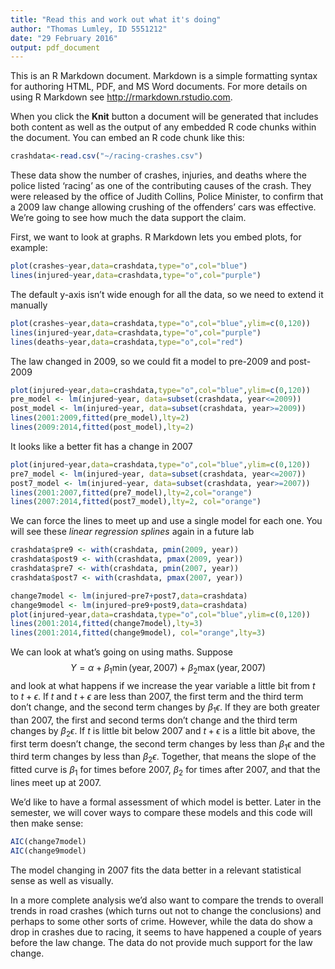 ```yaml
---
title: "Read this and work out what it's doing"
author: "Thomas Lumley, ID 5551212"
date: "29 February 2016"
output: pdf_document
---
```


This is an R Markdown document. Markdown is a simple formatting syntax for authoring HTML, PDF, and MS Word documents. For more details on using R Markdown see <http://rmarkdown.rstudio.com>.

When you click the **Knit** button a document will be generated that includes both content as well as the output of any embedded R code chunks within the document. You can embed an R code chunk like this:

```r
crashdata<-read.csv("~/racing-crashes.csv")
```
These data show the number of crashes, injuries, and deaths where the police listed 'racing' as one of the contributing causes of the crash. They were released by the office of Judith Collins, Police Minister, to confirm that a 2009 law change allowing crushing of the offenders' cars was effective. We're going to see how much the data support the claim.

First, we want to look at graphs. R Markdown lets you embed plots, for example:

```r
plot(crashes~year,data=crashdata,type="o",col="blue")
lines(injured~year,data=crashdata,type="o",col="purple")
```

The default y-axis isn't wide enough for all the data, so we need to extend it manually

```r
plot(crashes~year,data=crashdata,type="o",col="blue",ylim=c(0,120))
lines(injured~year,data=crashdata,type="o",col="purple")
lines(deaths~year,data=crashdata,type="o",col="red")
```

The law changed in 2009, so we could fit a model to pre-2009 and post-2009
```r
plot(injured~year,data=crashdata,type="o",col="blue",ylim=c(0,120))
pre_model <- lm(injured~year, data=subset(crashdata, year<=2009))
post_model <- lm(injured~year, data=subset(crashdata, year>=2009))
lines(2001:2009,fitted(pre_model),lty=2)
lines(2009:2014,fitted(post_model),lty=2)
```

It looks like a better fit has a change in 2007
```r
plot(injured~year,data=crashdata,type="o",col="blue",ylim=c(0,120))
pre7_model <- lm(injured~year, data=subset(crashdata, year<=2007))
post7_model <- lm(injured~year, data=subset(crashdata, year>=2007))
lines(2001:2007,fitted(pre7_model),lty=2,col="orange")
lines(2007:2014,fitted(post7_model),lty=2, col="orange")
```

We can force the lines to meet up and use a single model for each one. You will see these *linear regression splines* again in a future lab

```r
crashdata$pre9 <- with(crashdata, pmin(2009, year))
crashdata$post9 <- with(crashdata, pmax(2009, year))
crashdata$pre7 <- with(crashdata, pmin(2007, year))
crashdata$post7 <- with(crashdata, pmax(2007, year))

change7model <- lm(injured~pre7+post7,data=crashdata)
change9model <- lm(injured~pre9+post9,data=crashdata)
plot(injured~year,data=crashdata,type="o",col="blue",ylim=c(0,120))
lines(2001:2014,fitted(change7model),lty=3)
lines(2001:2014,fitted(change9model), col="orange",lty=3)
```

We can look at what's going on using maths. Suppose
$$Y=\alpha+\beta_1 \min(\mathrm{year},2007)+\beta_2\max(\mathrm{year},2007)$$
and look at what happens if we increase the $\mathrm{year}$ variable a little bit from $t$ to $t+\epsilon$.  If $t$ and $t+\epsilon$ are less than 2007, the first term and the third term don't change, and the second term changes by $\beta_1\epsilon$. If they are both greater than 2007, the first and second terms don't change and the third term changes by $\beta_2\epsilon$.  If $t$ is little bit below 2007 and $t+\epsilon$ is a little bit above, the first term doesn't change, the second term changes by less than $\beta_1\epsilon$ and the third term changes by less than $\beta_2\epsilon$.  Together, that means the slope of the fitted curve is $\beta_1$ for times before 2007, $\beta_2$ for times after 2007, and that the lines meet up at 2007.


We'd like to have a formal assessment of which model is better. Later in the semester, we will cover ways to compare these models and this code will then make sense:
```r
AIC(change7model)
AIC(change9model)
```
The model changing in 2007 fits the data better in a relevant statistical sense as well as visually.

In a more complete analysis we'd also want to compare the trends to overall trends in road crashes (which turns out not to change the conclusions) and perhaps to some other sorts of crime.  However, while the data do show a drop in crashes due to racing, it seems to have happened a couple of years before the law change. The data do not provide much support for the law change.


